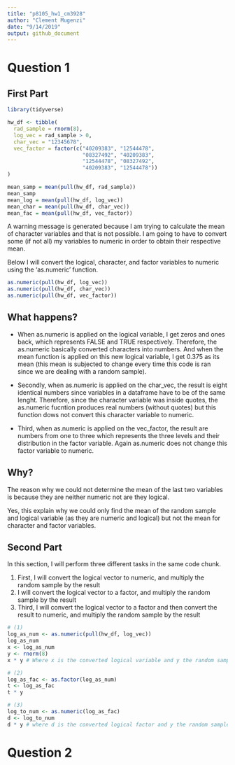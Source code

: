 ```yaml
---
title: "p8105_hw1_cm3928"
author: "Clement Mugenzi"
date: "9/14/2019"
output: github_document
---
```

# Question 1

## First Part

```r
library(tidyverse)

hw_df <- tibble(
  rad_sample = rnorm(8),
  log_vec = rad_sample > 0,
  char_vec = "12345678",
  vec_factor = factor(c("40209383", "12544478",
                        "08327492", "40209383",
                        "12544478", "08327492",
                        "40209383", "12544478"))
)

mean_samp = mean(pull(hw_df, rad_sample))
mean_samp
mean_log = mean(pull(hw_df, log_vec))
mean_char = mean(pull(hw_df, char_vec))
mean_fac = mean(pull(hw_df, vec_factor))
```

A warning message is generated because I am trying to calculate the mean of character variables and that is not possible.
I am going to have to convert some (if not all) my variables to numeric in order to obtain their respective mean. 

Below I will convert the logical, character, and factor variables to numeric using the 'as.numeric' function.

```r
as.numeric(pull(hw_df, log_vec))
as.numeric(pull(hw_df, char_vec))
as.numeric(pull(hw_df, vec_factor))
```

## What happens?

* When as.numeric is applied on the logical variable, I get zeros and ones back, which represents FALSE and TRUE respectively. Therefore, the as.numeric basically converted characters into numbers. And when the mean function is applied on this new logical variable, I get 0.375 as its mean (this mean is subjected to change every time this code is ran since we are dealing with a random sample).

* Secondly, when as.numeric is applied on the char_vec, the result is eight identical numbers since variables in a dataframe have to be of the same lenght. Therefore, since the character variable was inside quotes, the as.numeric fucntion produces real numbers (without quotes) but this function dows not convert this character variable to numeric.

* Third, when as.numeric is applied on the vec_factor, the result are numbers from one to three which represents the three levels and their distribution in the factor variable. Again as.numeric does not change this factor variable to numeric. 

## Why?

The reason why we could not determine the mean of the last two variables is because they are neither numeric not are they logical.

Yes, this explain why we could only find the mean of the random sample and logical variable (as they are numeric and logical) but not the mean for character and factor variables.

## Second Part

In this section, I will perform three different tasks in the same code chunk. 

1. First, I will convert the logical vector to numeric, and multiply the random sample by the result
2. I will convert the logical vector to a factor, and multiply the random sample by the result
3. Third, I will convert the logical vector to a factor and then convert the result to numeric, and multiply the random sample by the result

```r
# (1)
log_as_num <- as.numeric(pull(hw_df, log_vec))
log_as_num
x <- log_as_num
y <- rnorm(8)
x * y # Where x is the converted logical variable and y the random sample.

# (2)
log_as_fac <- as.factor(log_as_num)
t <- log_as_fac
t * y

# (3)
log_to_num <- as.numeric(log_as_fac)
d <- log_to_num
d * y # where d is the converted logical factor and y the random sample.
```

# Question 2


